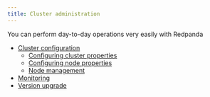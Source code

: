 ```yaml
---
title: Cluster administration
---
```


<head>
    <meta name="title" content="Cluster administration | Redpanda Docs"/>
    <meta name="description" content="Cluster administration index page."/>
</head>

You can perform day-to-day operations very easily with Redpanda

- [Cluster configuration](./configuration)
    - [Configuring cluster properties](./cluster-property-configuration)
    - [Configuring node properties](./node-property-configuration)
    - [Node management](./node-management)
- [Monitoring](./monitoring)
- [Version upgrade](./version-upgrade)